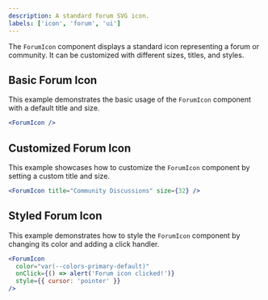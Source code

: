 ```yaml
---
description: A standard forum SVG icon.
labels: ['icon', 'forum', 'ui']
---
```


The `ForumIcon` component displays a standard icon representing a forum or community. It can be customized with different sizes, titles, and styles.

## Basic Forum Icon

This example demonstrates the basic usage of the `ForumIcon` component with a default title and size.

```jsx
<ForumIcon />
```

## Customized Forum Icon

This example showcases how to customize the `ForumIcon` component by setting a custom title and size.

```jsx
<ForumIcon title="Community Discussions" size={32} />
```

## Styled Forum Icon

This example demonstrates how to style the `ForumIcon` component by changing its color and adding a click handler.

```jsx
<ForumIcon
  color="var(--colors-primary-default)"
  onClick={() => alert('Forum icon clicked!')}
  style={{ cursor: 'pointer' }}
/>